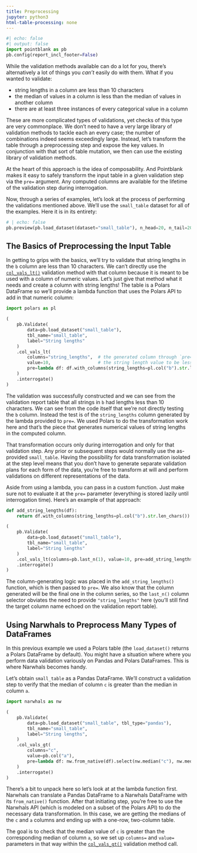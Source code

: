 ```yaml
---
title: Preprocessing
jupyter: python3
html-table-processing: none
---
```


```python
#| echo: false
#| output: false
import pointblank as pb
pb.config(report_incl_footer=False)
```

While the validation methods available can do a lot for you, there's alternatively a lot of things
you *can't* easily do with them. What if you wanted to validate:

- string lengths in a column are less than 10 characters
- the median of values in a column is less than the median of values in another column
- there are at least three instances of every categorical value in a column

These are more complicated types of validations, yet checks of this type are very commonplace. We
don't need to have a very large library of validation methods to tackle each an every case; the
number of combinations indeed seems exceedingly large. Instead, let's transform the table through a
preprocessing step and expose the key values. In conjunction with that sort of table mutation, we
then can use the existing library of validation methods.

At the heart of this approach is the idea of composability. And Pointblank makes it easy to safely
transform the input table in a given validation step via the `pre=` argument. Any computed columns
are available for the lifetime of the validation step during interrogation.

Now, through a series of examples, let's look at the process of performing the validations mentioned
above. We'll use the `small_table` dataset for all of the examples. Here it is in its entirety:

```python
# | echo: false
pb.preview(pb.load_dataset(dataset="small_table"), n_head=20, n_tail=20)
```

## The Basics of Preprocessing the Input Table

In getting to grips with the basics, we'll try to validate that string lengths in the `b` column are
less than 10 characters. We can't directly use the
[`col_vals_lt()`](https://posit-dev.github.io/pointblank/reference/Validate.col_vals_lt.html)
validation method with that column because it is meant to be used with a column of numeric values.
Let's just give that method what it needs and create a column with string lengths! The table is
a Polars DataFrame so we'll provide a lambda function that uses the Polars API to add in that
numeric column:

```python
import polars as pl

(
    pb.Validate(
        data=pb.load_dataset("small_table"),
        tbl_name="small_table",
        label="String lengths"
    )
    .col_vals_lt(
        columns="string_lengths",  # the generated column through `pre=`
        value=10,                  # the string length value to be less than
        pre=lambda df: df.with_columns(string_lengths=pl.col("b").str.len_chars())
    )
    .interrogate()
)
```

The validation was successfully constructed and we can see from the validation report table that all
strings in `b` had lengths less than 10 characters. We can see from the code itself that we're not
directly testing the `b` column. Instead the test is of the `string_lengths` column generated by
the lambda provided to `pre=`. We used Polars to do the transformation work here and that's the
piece that generates numerical values of string lengths in the computed column.

That transformation occurs only during interrogation and only for that validation step. Any prior or
subsequent steps would normally use the as-provided `small_table`. Having the possibility for
data transformation isolated at the step level means that you don't have to generate separate
validation plans for each form of the data, you're free to transform at will and perform validations
on different representations of the data.

Aside from using a lambda, you can pass in a custom function. Just make sure not to evaluate it at
the `pre=` parameter (everything is stored lazily until interrogation time). Here's an example of
that approach:

```python
def add_string_lengths(df):
    return df.with_columns(string_lengths=pl.col("b").str.len_chars())

(
    pb.Validate(
        data=pb.load_dataset("small_table"),
        tbl_name="small_table",
        label="String lengths"
    )
    .col_vals_lt(columns=pb.last_n(1), value=10, pre=add_string_lengths)
    .interrogate()
)
```

The column-generating logic was placed in the `add_string_lengths()` function, which is then passed
to `pre=`. We also know that the column generated will be the final one in the column series, so the
`last_n()` column selector obviates the need to provide `"string_lengths"` here (you'll still find
the target column name echoed on the validation report table).

## Using Narwhals to Preprocess Many Types of DataFrames

In this previous example we used a Polars table (the `load_dataset()` returns a Polars DataFrame by
default). You might have a situation where where you perform data validation variously on Pandas and
Polars DataFrames. This is where Narwhals becomes handy.

Let's obtain `small_table` as a Pandas DataFrame. We'll construct a validation step to verify that
the median of column `c` is greater than the median in column `a`.

```python
import narwhals as nw

(
    pb.Validate(
        data=pb.load_dataset("small_table", tbl_type="pandas"),
        tbl_name="small_table",
        label="String lengths",
    )
    .col_vals_gt(
        columns="c",
        value=pb.col("a"),
        pre=lambda df: nw.from_native(df).select(nw.median("c"), nw.median("a"))
    )
    .interrogate()
)
```

There's a bit to unpack here so let's look at at the lambda function first. Narwhals can translate
a Pandas DataFrame to a Narwhals DataFrame with its `from_native()` function. After that initiating
step, you're free to use the Narwhals API (which is modeled on a subset of the Polars API) to do the
necessary data transformation. In this case, we are getting the medians of the `c` and `a` columns
and ending up with a one-row, two-column table.

The goal is to check that the median value of `c` is greater than the corresponding median of
column `a`, so we set up `columns=` and `value=` parameters in that way within the
[`col_vals_gt()`](https://posit-dev.github.io/pointblank/reference/Validate.col_vals_gt.html)
validation method call.
